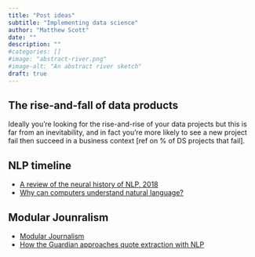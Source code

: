 ```yaml
---
title: "Post ideas"
subtitle: "Implementing data science"
author: "Matthew Scott"
date: ""
description: ""
#categories: []
#image: "abstract-river.png"
#image-alt: "An abstract river sketch"
draft: true
---
```


## The rise-and-fall of data products
Ideally you're looking for the rise-and-rise of your data projects but this is far from an inevitability, and in fact you're more likely to see a new project fail then succeed in a business context [ref on % of DS projects that fail].

## NLP timeline
- [A review of the neural history of NLP, 2018](https://www.ruder.io/a-review-of-the-recent-history-of-nlp/)
- [Why can computers understand natural language?](supplements/why-can-comuters-understand-natural-language.pdf)

## Modular Jounralism
- [Modular Journalism](https://modularjournalism.com/)
- [How the Guardian approaches quote extraction with NLP](https://explosion.ai/blog/guardian)
